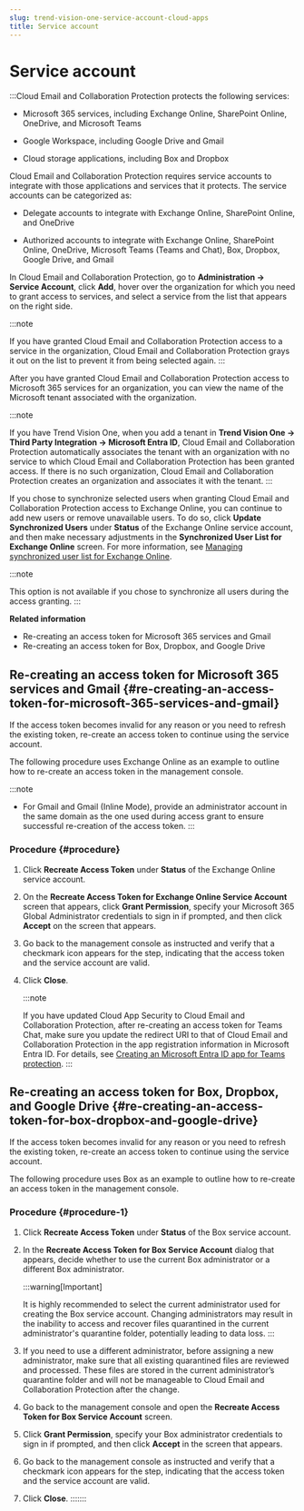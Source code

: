 ```yaml
---
slug: trend-vision-one-service-account-cloud-apps
title: Service account
---
```

# Service account

:::Cloud Email and Collaboration Protection protects the following services:

- Microsoft 365 services, including Exchange Online, SharePoint Online, OneDrive, and Microsoft Teams

- Google Workspace, including Google Drive and Gmail

- Cloud storage applications, including Box and Dropbox

Cloud Email and Collaboration Protection requires service accounts to integrate with those applications and services that it protects. The service accounts can be categorized as:

- Delegate accounts to integrate with Exchange Online, SharePoint Online, and OneDrive

- Authorized accounts to integrate with Exchange Online, SharePoint Online, OneDrive, Microsoft Teams (Teams and Chat), Box, Dropbox, Google Drive, and Gmail

In Cloud Email and Collaboration Protection, go to **Administration → Service Account**, click **Add**, hover over the organization for which you need to grant access to services, and select a service from the list that appears on the right side.

:::note

If you have granted Cloud Email and Collaboration Protection access to a service in the organization, Cloud Email and Collaboration Protection grays it out on the list to prevent it from being selected again.
:::

After you have granted Cloud Email and Collaboration Protection access to Microsoft 365 services for an organization, you can view the name of the Microsoft tenant associated with the organization.

:::note

If you have Trend Vision One, when you add a tenant in **Trend Vision One → Third Party Integration → Microsoft Entra ID**, Cloud Email and Collaboration Protection automatically associates the tenant with an organization with no service to which Cloud Email and Collaboration Protection has been granted access. If there is no such organization, Cloud Email and Collaboration Protection creates an organization and associates it with the tenant.
:::

If you chose to synchronize selected users when granting Cloud Email and Collaboration Protection access to Exchange Online, you can continue to add new users or remove unavailable users. To do so, click **Update Synchronized Users** under **Status** of the Exchange Online service account, and then make necessary adjustments in the **Synchronized User List for Exchange Online** screen. For more information, see [Managing synchronized user list for Exchange Online](manage-synced-eo-user-list.mdx).

:::note

This option is not available if you chose to synchronize all users during the access granting.
:::

**Related information**

- Re-creating an access token for Microsoft 365 services and Gmail
- Re-creating an access token for Box, Dropbox, and Google Drive

## Re-creating an access token for Microsoft 365 services and Gmail {#re-creating-an-access-token-for-microsoft-365-services-and-gmail}

If the access token becomes invalid for any reason or you need to refresh the existing token, re-create an access token to continue using the service account.

The following procedure uses Exchange Online as an example to outline how to re-create an access token in the management console.

:::note

- For Gmail and Gmail (Inline Mode), provide an administrator account in the same domain as the one used during access grant to ensure successful re-creation of the access token.
:::

### Procedure {#procedure}

1.  Click **Recreate Access Token** under **Status** of the Exchange Online service account.

2.  On the **Recreate Access Token for Exchange Online Service Account** screen that appears, click **Grant Permission**, specify your Microsoft 365 Global Administrator credentials to sign in if prompted, and then click **Accept** on the screen that appears.

3.  Go back to the management console as instructed and verify that a checkmark icon appears for the step, indicating that the access token and the service account are valid.

4.  Click **Close**.

    :::note

    If you have updated Cloud App Security to Cloud Email and Collaboration Protection, after re-creating an access token for Teams Chat, make sure you update the redirect URI to that of Cloud Email and Collaboration Protection in the app registration information in Microsoft Entra ID. For details, see [Creating an Microsoft Entra ID app for Teams protection](ms-entra-id-teams.mdx).
    :::

## Re-creating an access token for Box, Dropbox, and Google Drive {#re-creating-an-access-token-for-box-dropbox-and-google-drive}

If the access token becomes invalid for any reason or you need to refresh the existing token, re-create an access token to continue using the service account.

The following procedure uses Box as an example to outline how to re-create an access token in the management console.

### Procedure {#procedure-1}

1.  Click **Recreate Access Token** under **Status** of the Box service account.

2.  In the **Recreate Access Token for Box Service Account** dialog that appears, decide whether to use the current Box administrator or a different Box administrator.

    :::warning[Important]

    It is highly recommended to select the current administrator used for creating the Box service account. Changing administrators may result in the inability to access and recover files quarantined in the current administrator's quarantine folder, potentially leading to data loss.
    :::

3.  If you need to use a different administrator, before assigning a new administrator, make sure that all existing quarantined files are reviewed and processed. These files are stored in the current administrator’s quarantine folder and will not be manageable to Cloud Email and Collaboration Protection after the change.

4.  Go back to the management console and open the **Recreate Access Token for Box Service Account** screen.

5.  Click **Grant Permission**, specify your Box administrator credentials to sign in if prompted, and then click **Accept** in the screen that appears.

6.  Go back to the management console as instructed and verify that a checkmark icon appears for the step, indicating that the access token and the service account are valid.

7.  Click **Close**.
:::::::

